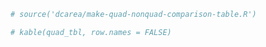 
```{r quad-all-comparison}
# source('dcarea/make-quad-nonquad-comparison-table.R')
```

```{r quad-table, echo=TRUE, include=TRUE}
# kable(quad_tbl, row.names = FALSE)
```

